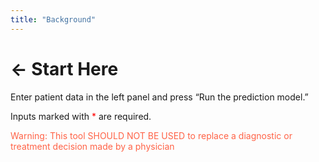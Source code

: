 ```yaml
---
title: "Background"
---
```

# ← Start Here

Enter patient data in the left panel and press "Run the prediction model." 

Inputs marked with <span style="color:red">&#42;</span> are required. 

<span style="color:Tomato">Warning: This tool SHOULD NOT BE USED to replace a diagnostic or treatment decision made by a physician </span>